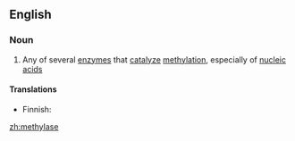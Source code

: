 ==English==

===Noun===
{{wikipedia}}
{{en-noun}}

# {{context|enzyme|lang=en}} Any of several [[enzyme]]s that [[catalyze]] [[methylation]], especially of [[nucleic acid]]s

====Translations====
{{trans-top|enzyme that catalyze methylation}}
* Finnish: {{t|fi|metylaasi}}
{{trans-mid}}
{{trans-bottom}}

[[zh:methylase]]